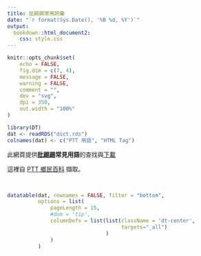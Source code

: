 ```yaml
---
title: 批踢踢常用詞彙
date: "`r format(Sys.Date(), '%B %d, %Y')`"
output:
  bookdown::html_document2:
    css: style.css
---
```


```r
knitr::opts_chunk$set(
	echo = FALSE,
	fig.dim = c(7, 4),
	message = FALSE,
	warning = FALSE,
	comment = "",
	dev = "svg",
	dpi = 350,
	out.width = "100%"
)
```

```r
library(DT)
dat <- readRDS("dict.rds")
colnames(dat) <- c("PTT 用語", "HTML Tag")
```


此網頁提供**[批踢踢](https://term.ptt.cc/)常見用語**的查找與[下載]()

這裡自 [PTT 鄉民百科](http://zh.pttpedia.wikia.com/wiki/) 擷取。


<br>

```r
datatable(dat, rownames = FALSE, filter = "bottom",
          options = list(
              pageLength = 15,
              #dom = 'tip',
              columnDefs = list(list(className = 'dt-center', 
                                     targets="_all")
                                )
              )
          )
```

